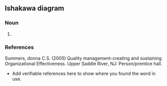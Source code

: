 ==Ishakawa diagram==

===Noun===
{{en-noun}}

# {{a diagram used in quality management to decipher the root cause of a problem also called the fish diagram}}

===References===
Summers, donna C.S. (2005) Quality management-creating and sustaining
Organizational Effectiveness.  Upper Saddle River, NJ:  Person/prentice hall.
*Add verifiable references here to show where you found the word in use.
